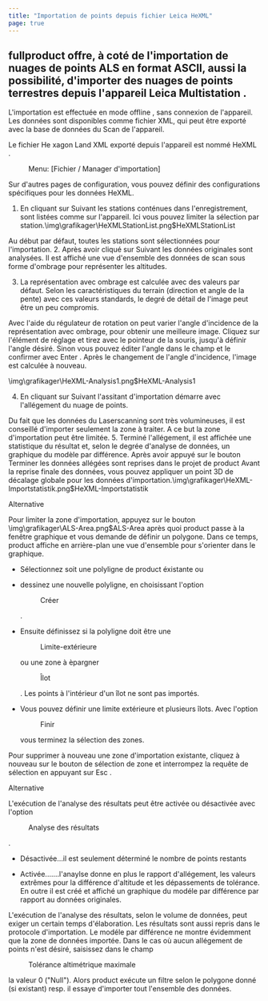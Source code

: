 ```yaml
---
title: "Importation de points depuis fichier Leica HeXML"
page: true
---
```

##  <Placeholder>fullproduct</Placeholder> offre, &#224; cot&#233; de l&#39;importation de nuages de points  <Italic> ALS </Italic>  en format ASCII, aussi la possibilit&#233;, d&#39;importer des nuages de points terrestres depuis l&#39;appareil  <Italic> Leica Multistation </Italic> .

L&#39;importation est effectu&#233;e en mode  <Italic> offline </Italic> , sans connexion de l&#39;appareil. Les donn&#233;es sont disponibles comme fichier XML, qui peut &#234;tre export&#233; avec la base de donn&#233;es du Scan de l&#39;appareil.

Le fichier  <Italic>  <Bold> He </Bold> xagon Land <Bold> XML </Bold>  </Italic>  export&#233; depuis l&#39;appareil est nomm&#233;  <Italic> HeXML </Italic> .
 <Menu> Menu: [Fichier / Manager d'importation] </Menu> 

Sur d&#39;autres pages de configuration, vous pouvez d&#233;finir des configurations sp&#233;cifiques pour les donn&#233;es HeXML.


1. En cliquant sur <Border>Suivant</Border>  les stations cont&#233;nues dans l&#39;enregistrement, sont list&#233;es comme sur l&#39;appareil. Ici vous pouvez limiter la s&#233;lection par station.<Image>\img\grafikager\HeXMLStationList.png$HeXMLStationList</Image>

<Success>
Au d&#233;but par d&#233;faut, toutes les stations sont s&#233;lectionn&#233;es pour l&#39;importation.

</Success>
2. Apr&#232;s avoir cliqu&#233; sur <Border>Suivant</Border>  les donn&#233;es originales sont analys&#233;es. Il est affich&#233; une vue d&#39;ensemble des donn&#233;es de scan sous forme d&#39;ombrage pour repr&#233;senter les altitudes.

3. La repr&#233;sentation avec ombrage est calcul&#233;e avec des valeurs par d&#233;faut. Selon les caract&#233;ristiques du terrain (direction et angle de la pente) avec ces valeurs standards, le degr&#233; de d&#233;tail de l&#39;image peut &#234;tre un peu compromis.


<Success>
Avec l&#39;aide du r&#233;gulateur de rotation on peut varier l&#39;angle d&#39;incidence de la repr&#233;sentation avec ombrage, pour obtenir une meilleure image. Cliquez sur l&#39;&#233;l&#233;ment de r&#233;glage et tirez avec le pointeur de la souris, jusqu&#39;&#224; d&#233;finir l&#39;angle d&#233;sir&#233;. Sinon vous pouvez &#233;diter l&#39;angle dans le champ et le confirmer avec 
 <Border>Enter</Border> . Apr&#232;s le changement de l&#39;angle d&#39;incidence, l&#39;image est calcul&#233;e &#224; nouveau.

</Success><Image>\img\grafikager\HeXML-Analysis1.png$HeXML-Analysis1</Image>

4. En cliquant sur <Border>Suivant</Border>  l&#39;assitant d&#39;importation d&#233;marre avec l&#39;all&#233;gement du nuage de points.


<Success>
Du fait que les donn&#233;es du Laserscanning sont tr&#232;s volumineuses, il est conseill&#233; d&#39;importer seulement la zone &#224; traiter. A ce but la zone d&#39;importation peut &#234;tre limit&#233;e.

</Success>
5. Termin&#233; l&#39;all&#233;gement, il est affich&#233;e une statistique du r&#233;sultat et, selon le degr&#233;e d&#39;analyse de donn&#233;es, un graphique du mod&#232;le par diff&#233;rence. Apr&#232;s avoir appuy&#233; sur le bouton <Border>Terminer</Border>  les donn&#233;es all&#233;g&#233;es sont reprises dans le projet de <Placeholder>product</Placeholder>  Avant la reprise finale des donn&#233;es, vous pouvez appliquer un point 3D de d&#233;calage globale pour les donn&#233;es d&#39;importation.<Image>\img\grafikager\HeXML-Importstatistik.png$HeXML-Importstatistik</Image>


Alternative

Pour limiter la zone d&#39;importation, appuyez sur le bouton<Image>\img\grafikager\ALS-Area.png$ALS-Area</Image> apr&#232;s quoi  <Placeholder>product</Placeholder> passe &#224; la fen&#234;tre graphique et vous demande de d&#233;finir un polygone. Dans ce temps,  <Placeholder>product</Placeholder> affiche en arri&#232;re-plan une vue d&#39;ensemble pour s&#39;orienter dans le graphique.


- S&#233;lectionnez soit une polyligne de <Placeholder>product</Placeholder> &#233;xistante ou 

- dessinez une nouvelle polyligne, en choisissant l&#39;option <Menu>Créer</Menu> .

- Ensuite d&#233;finissez si la polyligne doit &#234;tre une <Menu>Limite-extérieure</Menu>  ou une zone &#224; &#232;pargner <Menu>Îlot</Menu> . Les points &#224; l&#39;int&#233;rieur d&#39;un &#238;lot ne sont pas import&#233;s. 

- Vous pouvez d&#233;finir une limite ext&#233;rieure et plusieurs &#238;lots. Avec l&#39;option <Menu>Finir</Menu>  vous terminez la s&#233;lection des zones. 



<Success>
Pour supprimer &#224; nouveau une zone d&#39;importation existante, cliquez &#224; nouveau sur le bouton de s&#233;lection de zone et interrompez la requ&#234;te de s&#233;lection en appuyant sur  <Border>Esc</Border> .
</Success>


Alternative


L&#39;ex&#233;cution de l&#39;analyse des r&#233;sultats peut &#234;tre activ&#233;e ou d&#233;sactiv&#233;e avec l&#39;option  <Menu>Analyse des résultats</Menu> .

- D&#233;sactiv&#233;e...il est seulement d&#233;termin&#233; le nombre de points restants

- Activ&#233;e.......l&#39;anaylse donne en plus le rapport d&#39;all&#233;gement, les valeurs extr&#234;mes pour la diff&#233;rence d&#39;altitude et les d&#233;passements de tol&#233;rance. En outre il est cr&#233;&#233; et affich&#233; un graphique du mod&#233;le par diff&#233;rence par rapport au donn&#233;es originales.



<Success>
L&#39;ex&#233;cution de l&#39;analyse des r&#233;sultats, selon le volume de donn&#233;es, peut exiger un certain temps d&#39;&#233;laboration. Les r&#233;sultats sont aussi repris dans le protocole d&#39;importation.
</Success>
<Success>
Le mod&#233;le par diff&#233;rence ne montre &#233;videmment que la zone de donn&#233;es import&#233;e.
</Success>
<Success>
Dans le cas o&#249; aucun all&#233;gement de points n&#39;est d&#233;sir&#233;, saisissez dans le champ  <Menu>Tolérance altimétrique maximale</Menu>  la valeur 0 (&quot;Null&quot;).
Alors  <Placeholder>product</Placeholder> ex&#233;cute un filtre selon le polygone donn&#233; (si existant) resp. il essaye d&#39;importer tout l&#39;ensemble des donn&#233;es.
</Success>

